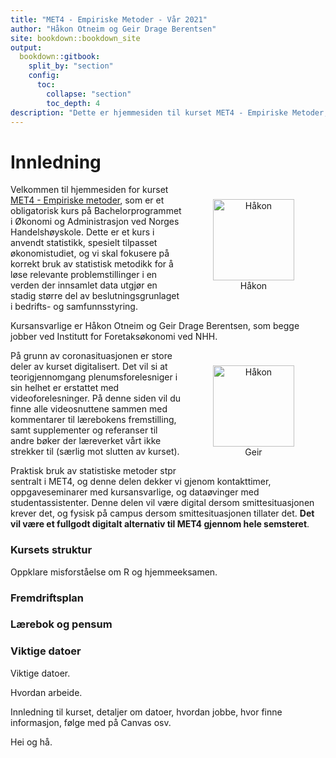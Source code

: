 ```yaml
--- 
title: "MET4 - Empiriske Metoder - Vår 2021"
author: "Håkon Otneim og Geir Drage Berentsen"
site: bookdown::bookdown_site
output: 
  bookdown::gitbook:
    split_by: "section"
    config:
      toc:
        collapse: "section"
        toc_depth: 4
description: "Dette er hjemmesiden til kurset MET4 - Empiriske Metoder, som gis på bachelorstudiet ved Norges Handelshøyskole."
---
```


# Innledning {-}


<figure style="float:right; padding:10px; text-align:center">
  <img alt="Håkon" src="bilder/hakon.jpg" width="130" height="130"/>
  <figcaption>Håkon</figcaption>
</figure>

Velkommen til hjemmesiden for kurset [MET4 - Empiriske metoder](https://www.nhh.no/emner/empiriske-metoder/), som er et obligatorisk kurs på Bachelorprogrammet i Økonomi og Administrasjon ved Norges Handelshøyskole. Dette er et kurs i anvendt statistikk, spesielt tilpasset økonomistudiet, og vi skal fokusere på korrekt bruk av statistisk metodikk for å løse relevante problemstillinger i en verden der innsamlet data utgjør en stadig større del av beslutningsgrunlaget i bedrifts- og samfunnsstyring.

Kursansvarlige er Håkon Otneim og Geir Drage Berentsen, som begge jobber ved Institutt for Foretaksøkonomi ved NHH.

<figure style="float:right; padding:10px; text-align:center">
  <img alt="Håkon" src="bilder/geir.jpg" width="130" height="130"/>
  <figcaption>Geir</figcaption>
</figure>

På grunn av coronasituasjonen er store deler av kurset digitalisert. Det vil si at teorigjennomgang plenumsforelesniger i sin helhet er erstattet med videoforelesninger. På denne siden vil du finne alle videosnuttene sammen med kommentarer til lærebokens fremstilling, samt supplementer og referanser til andre bøker der læreverket vårt ikke strekker til (særlig mot slutten av kurset).

Praktisk bruk av statistiske metoder stpr sentralt i MET4, og denne delen dekker vi gjenom kontakttimer, oppgaveseminarer med kursansvarlige, og dataøvinger med studentassistenter. Denne delen vil være digital dersom smittesituasjonen krever det, og fysisk på campus dersom smittesituasjonen tillater det. **Det vil være et fullgodt digitalt alternativ til MET4 gjennom hele semsteret**.

### Kursets struktur {-}

Oppklare misforståelse om R og hjemmeeksamen.

### Fremdriftsplan {-}

### Lærebok og pensum {-}

### Viktige datoer {-}

Viktige datoer.

Hvordan arbeide.

Innledning til kurset, detaljer om datoer, hvordan jobbe, hvor finne informasjon, følge med på Canvas osv.

Hei og hå.
